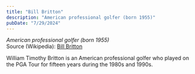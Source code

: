 ```yaml
---
title: "Bill Britton"
description: "American professional golfer (born 1955)"
pubDate: "7/29/2024"
---
```


*American professional golfer (born 1955)*  
Source (Wikipedia): [Bill Britton][1]

William Timothy Britton is an American professional golfer who played on the PGA Tour for fifteen years during the 1980s and 1990s.

[1]: https://en.wikipedia.org/wiki/Bill_Britton
